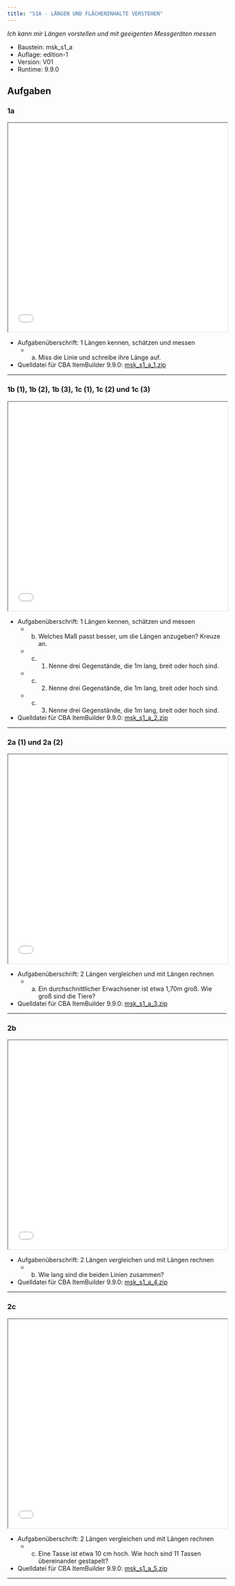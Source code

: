 ```yaml
---
title: "S1A - LÄNGEN UND FLÄCHENINHALTE VERSTEHEN"
---
```


*Ich kann mir Längen vorstellen und mit geeigenten Messgeräten messen* 


::: {.callout-note collapse="true"  title="Bausteinversion"}


* Baustein: msk_s1_a 
* Auflage: edition-1 
* Version: V01 
* Runtime: 9.9.0 
:::

## Aufgaben


### 1a
```{=html}
<iframe width="100%" height="480"
src="../oer/edition-1/V01/9.9.0/msk_s1_a/msk_s1_a_1/viewer.html"></iframe>
```


::: {.callout-tip collapse="true"  title="Details"}


* Aufgabenüberschrift: 1 Längen kennen, schätzen und messen
	 - a) Miss die Linie und schreibe ihre Länge auf.
* Quelldatei für CBA ItemBuilder 9.9.0: [msk_s1_a_1.zip](../oer/edition-1/V01/9.9.0/msk_s1_a/msk_s1_a_1/msk_s1_a_1.zip) 
:::
<hr noshade/>

### 1b (1), 1b (2), 1b (3), 1c (1), 1c (2) und 1c (3)
```{=html}
<iframe width="100%" height="480"
src="../oer/edition-1/V01/9.9.0/msk_s1_a/msk_s1_a_2/viewer.html"></iframe>
```


::: {.callout-tip collapse="true"  title="Details"}


* Aufgabenüberschrift: 1 Längen kennen, schätzen und messen
	 - b) Welches Maß passt besser, um die Längen anzugeben? Kreuze an.
	 - c) (1) Nenne drei Gegenstände, die 1m lang, breit oder hoch sind.
	 - c) (2) Nenne drei Gegenstände, die 1m lang, breit oder hoch sind.
	 - c) (3) Nenne drei Gegenstände, die 1m lang, breit oder hoch sind.
* Quelldatei für CBA ItemBuilder 9.9.0: [msk_s1_a_2.zip](../oer/edition-1/V01/9.9.0/msk_s1_a/msk_s1_a_2/msk_s1_a_2.zip) 
:::
<hr noshade/>

### 2a (1) und 2a (2)
```{=html}
<iframe width="100%" height="480"
src="../oer/edition-1/V01/9.9.0/msk_s1_a/msk_s1_a_3/viewer.html"></iframe>
```


::: {.callout-tip collapse="true"  title="Details"}


* Aufgabenüberschrift: 2 Längen vergleichen und mit Längen rechnen
	 - a) Ein durchschnittlicher Erwachsener ist etwa 1,70m groß. Wie groß sind die Tiere?
* Quelldatei für CBA ItemBuilder 9.9.0: [msk_s1_a_3.zip](../oer/edition-1/V01/9.9.0/msk_s1_a/msk_s1_a_3/msk_s1_a_3.zip) 
:::
<hr noshade/>

### 2b
```{=html}
<iframe width="100%" height="480"
src="../oer/edition-1/V01/9.9.0/msk_s1_a/msk_s1_a_4/viewer.html"></iframe>
```


::: {.callout-tip collapse="true"  title="Details"}


* Aufgabenüberschrift: 2 Längen vergleichen und mit Längen rechnen
	 - b) Wie lang sind die beiden Linien zusammen?
* Quelldatei für CBA ItemBuilder 9.9.0: [msk_s1_a_4.zip](../oer/edition-1/V01/9.9.0/msk_s1_a/msk_s1_a_4/msk_s1_a_4.zip) 
:::
<hr noshade/>

### 2c
```{=html}
<iframe width="100%" height="480"
src="../oer/edition-1/V01/9.9.0/msk_s1_a/msk_s1_a_5/viewer.html"></iframe>
```


::: {.callout-tip collapse="true"  title="Details"}


* Aufgabenüberschrift: 2 Längen vergleichen und mit Längen rechnen
	 - c) Eine Tasse ist etwa 10 cm hoch. Wie hoch sind 11 Tassen übereinander gestapelt?
* Quelldatei für CBA ItemBuilder 9.9.0: [msk_s1_a_5.zip](../oer/edition-1/V01/9.9.0/msk_s1_a/msk_s1_a_5/msk_s1_a_5.zip) 
:::
<hr noshade/>


